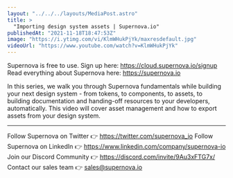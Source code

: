 ```yaml
---
layout: "../../../layouts/MediaPost.astro"
title: >
  "Importing design system assets | Supernova.io"
publishedAt: "2021-11-18T18:47:53Z"
image: "https://i.ytimg.com/vi/KlmWHukPjYk/maxresdefault.jpg"
videoUrl: "https://www.youtube.com/watch?v=KlmWHukPjYk"
---
```


Supernova is free to use. Sign up here: https://cloud.supernova.io/signup
Read everything about Supernova here: https://supernova.io

In this series, we walk you through Supernova fundamentals while building your next design system - from tokens, to components, to assets, to building documentation and handing-off resources to your developers, automatically. This video will cover asset management and how to export assets from your design system.

---

Follow Supernova on Twitter 👉 https://twitter.com/supernova_io
Follow Supernova on LinkedIn 👉 https://www.linkedin.com/company/supernova-io
Join our Discord Community 👉 https://discord.com/invite/9Au3xFTG7x/
Contact our sales team 👉 sales@supernova.io
